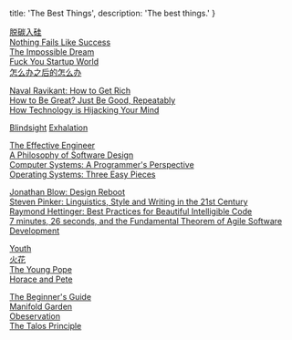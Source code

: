 
  title: 'The Best Things',
  description: 'The best things.'
}


<!-- content start here -->

[脱碳入硅](https://zhuanlan.zhihu.com/p/26253133)  
[Nothing Fails Like Success](https://alistapart.com/article/nothing-fails-like-success/)  
[The Impossible Dream](https://www.laphamsquarterly.org/happiness/impossible-dream)  
[Fuck You Startup World](https://medium.com/startup-grind/fuck-you-startup-world-ab6cc72fad0e)  
[怎么办之后的怎么办 ](https://telegra.ph/%E6%80%8E%E4%B9%88%E5%8A%9E%E4%B9%8B%E5%90%8E%E7%9A%84%E6%80%8E%E4%B9%88%E5%8A%9E-08-17)  

[Naval Ravikant: How to Get Rich](https://nav.al/how-to-get-rich)  
[How to Be Great? Just Be Good, Repeatably](https://blog.stephsmith.io/how-to-be-great/)  
[How Technology is Hijacking Your Mind](https://medium.com/thrive-global/how-technology-hijacks-peoples-minds-from-a-magician-and-google-s-design-ethicist-56d62ef5edf3)  

[Blindsight](https://en.wikipedia.org/wiki/Blindsight_(Watts_novel))  
[Exhalation](https://en.wikipedia.org/wiki/Exhalation_(short_story))  

[The Effective Engineer](https://www.effectiveengineer.com/book)  
[A Philosophy of Software Design](https://www.amazon.com/Philosophy-Software-Design-John-Ousterhout/dp/1732102201)  
[Computer Systems: A Programmer's Perspective](https://csapp.cs.cmu.edu/)  
[Operating Systems: Three Easy Pieces](http://pages.cs.wisc.edu/~remzi/OSTEP/)  

[Jonathan Blow: Design Reboot](https://www.youtube.com/watch?v=K0kup_anLeU)  
[Steven Pinker: Linguistics, Style and Writing in the 21st Century](https://www.youtube.com/watch?v=OV5J6BfToSw)  
[Raymond Hettinger: Best Practices for Beautiful Intelligible Code](https://www.youtube.com/watch?v=wf-BqAjZb8M)  
[7 minutes, 26 seconds, and the Fundamental Theorem of Agile Software Development](https://www.youtube.com/watch?v=WSes_PexXcA)  

[Youth](https://www.imdb.com/title/tt3312830/)  
[火花](https://www.imdb.com/title/tt5301958)  
[The Young Pope](https://www.imdb.com/title/tt3655448/)  
[Horace and Pete](https://www.imdb.com/title/tt5425186/)  

[The Beginner's Guide](https://store.steampowered.com/app/303210/The_Beginners_Guide/)  
[Manifold Garden](https://manifold.garden/#home)  
[Obeservation](https://observationgame.com/)  
[The Talos Principle](http://www.croteam.com/talosprinciple/)  

